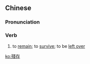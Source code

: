 {{also|残存}}
==Chinese==
{{zh-forms|s=残存}}

===Pronunciation===
{{zh-pron
|m=cáncún
|c=caan4 cyun4
|mn=chân-chûn
|cat=v
}}

===Verb===
{{zh-verb}}

# to [[remain]]; to [[survive]]; to be [[left over]]

[[ko:殘存]]